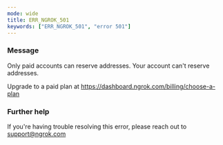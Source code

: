 ```yaml
---
mode: wide
title: ERR_NGROK_501
keywords: ["ERR_NGROK_501", "error 501"]
---
```


### Message

Only paid accounts can reserve addresses.
Your account can't reserve addresses.

Upgrade to a paid plan at https://dashboard.ngrok.com/billing/choose-a-plan

### Further help

If you're having trouble resolving this error, please reach out to [support@ngrok.com](mailto:support@ngrok.com?subject=Help%20with%20ERR_NGROK_501)
